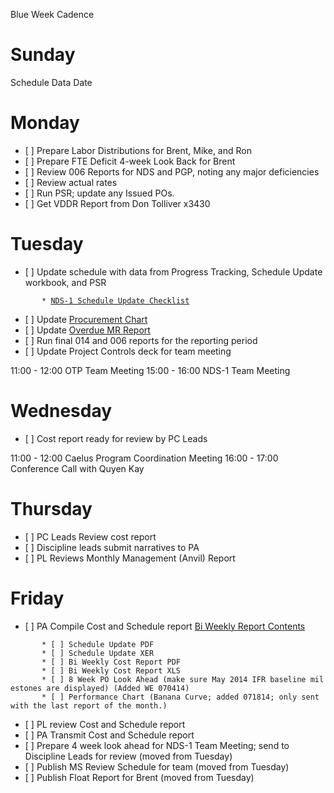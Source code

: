 Blue Week Cadence

= Sunday =
Schedule Data Date

= Monday =
* [ ] Prepare Labor Distributions for Brent, Mike, and Ron
* [ ] Prepare FTE Deficit 4-week Look Back for Brent
* [ ] Review 006 Reports for NDS and PGP, noting any major deficiencies
* [ ] Review actual rates
* [ ] Run PSR; update any Issued POs.
* [ ] Get VDDR Report from Don Tolliver x3430

= Tuesday =
* [ ] Update schedule with data from Progress Tracking, Schedule Update workbook, and PSR
        * [[NDS-1 Schedule Update Checklist]]
* [ ] Update [[file:///S:/Caelus/106726/Project Controls/Davis/Procurement Chart.xlsx|Procurement Chart]]
* [ ] Update [[file:///F:/106726/106726 - NDS-1 - Overdue MRs.xlsx|Overdue MR Report]]
* [ ] Run final 014 and 006 reports for the reporting period
* [ ] Update Project Controls deck for team meeting

11:00 - 12:00 OTP Team Meeting
15:00 - 16:00 NDS-1 Team Meeting

= Wednesday =
* [ ] Cost report ready for review by PC Leads

11:00 - 12:00 Caelus Program Coordination Meeting
16:00 - 17:00 Conference Call with Quyen Kay

= Thursday =
* [ ] PC Leads Review cost report
* [ ] Discipline leads submit narratives to PA
* [ ] PL Reviews Monthly Management (Anvil) Report

= Friday =
* [ ] PA Compile Cost and Schedule report [[Bi Weekly Report Contents]]
        * [ ] Schedule Update PDF
        * [ ] Schedule Update XER
        * [ ] Bi Weekly Cost Report PDF
        * [ ] Bi Weekly Cost Report XLS
        * [ ] 8 Week PO Look Ahead (make sure May 2014 IFR baseline milestones are displayed) (Added WE 070414)
        * [ ] Performance Chart (Banana Curve; added 071814; only sent with the last report of the month.)
* [ ] PL review Cost and Schedule report
* [ ] PA Transmit Cost and Schedule report
* [ ] Prepare 4 week look ahead for NDS-1 Team Meeting; send to Discipline Leads for review (moved from Tuesday)
* [ ] Publish MS Review Schedule for team (moved from Tuesday)
* [ ] Publish Float Report for Brent (moved from Tuesday)

